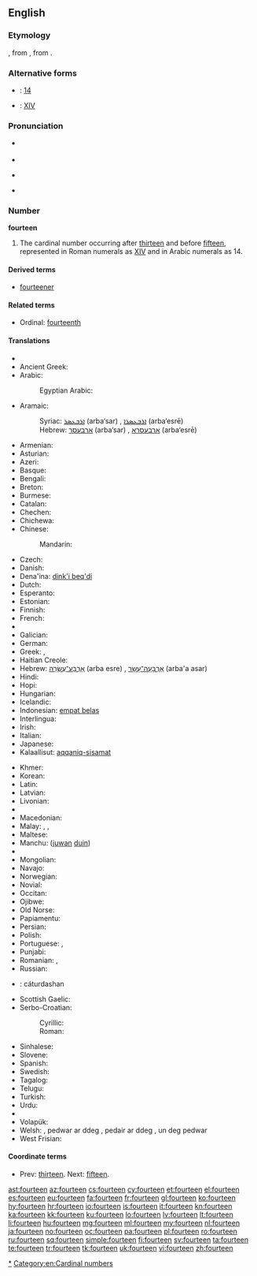 ==English==
{{wikipedia}}

===Etymology===
{{etyl|enm}}, from {{etyl|ang}} {{term|fīftīene|lang=ang}}, from {{proto|Germanic|fimftehun|lang=en}}.

===Alternative forms===
* {{w|Arabic numerals}}: [[14]]
* {{w|Roman numerals}}: [[XIV]]

===Pronunciation===
* {{qualifier|next word stressed near the first syllable}}
*: {{a|UK}} {{IPA|/ˈfɔː.tiːn/}}
*: {{a|US}} {{IPA|/ˈfɔɹ.tin/}}
* {{audio|en-us-fourteen.ogg|Audio (US)}}
* {{qualifier|next word stressed after the first syllable}}
*: {{a|UK}} {{IPA|/ˌfɔːˈtiːn/}}
*: {{a|US}} {{IPA|/ˌfɔɹˈtin/}}
* {{rhymes|iːn}}

===Number===
'''fourteen'''

# The cardinal number occurring after [[thirteen]] and before [[fifteen]], represented in Roman numerals as [[XIV]] and in Arabic numerals as 14.

====Derived terms====
* [[fourteener]]

====Related terms====
* Ordinal: [[fourteenth]]

====Translations====
{{trans-top|cardinal number}}
* {{trreq|sq}}
* Ancient Greek: {{t-|grc|δεκατέσσαρες|tr=dekatéssares}}
* Arabic: {{t|ar|اربعة عشر|tr=’arbáʕat ʕášar}}
*: Egyptian Arabic: {{tø|arz|اربعتاشر|alt=أربعتاشر|tr='arbaʕtaashar|sc=Arab|xs=Egyptian Arabic}}
* Aramaic:
*: Syriac: [[ܐܪܒܥܣܪ]] (arba‘sar) {{m}}, [[ܐܪܒܥܣܪܐ]] (arba‘esrē) {{f}}
*: Hebrew: [[ארבעסר]] (arba‘sar) {{m}}, [[ארבעסרא]] (arba‘esrē) {{f}}
* Armenian: {{t+|hy|տասնչորս|tr=tasnčors}}
* Asturian: {{t|ast|catorce}}
* Azeri: {{t|az|on dörd}}
* Basque: {{t|eu|hamalau}}
* Bengali: {{t|bn|চোদ্দ|tr=coddô}}
* Breton: {{t|br|pevarzek}}
* Burmese: {{t|my|ဆယ့်လေး|tr=hsè.le:|sc=Mymr}}
* Catalan: {{t|ca|catorze}}
* Chechen: {{tø|ce|дейтта|tr=deytta}}
* Chichewa: {{tø|ny|khumi n'zinayi}}
* Chinese:
*: Mandarin: {{t|cmn|十四|tr=shísì}}
* Czech: {{t-|cs|čtrnáct}}
* Danish: {{t+|da|fjorten}}
* Dena'ina: [[dink'i beq'di]]
* Dutch: {{t+|nl|veertien|f}}
* Esperanto: {{t-|eo|dek kvar|xs=Esperanto}}
* Estonian: {{t-|et|neliteist}}
* Finnish: {{t+|fi|neljätoista}}
* French: {{t+|fr|quatorze|m}}
* {{trreq|fur}}
* Galician: {{t+|gl|catorce|xs=Galician}}
* German: {{t+|de|vierzehn}}
* Greek: {{t+|el|δεκατέσσερις|m|f|tr=dekatésseris}}, {{t+|el|δεκατέσσερα|n|tr=dekatéssera}}
* Haitian Creole: {{tø|ht|katòz|xs=Haitian Creole}}
* Hebrew: [[ארבע עשרה|אַרְבַּע־עֶשְׂרֵה]] (arba esre) {{f}} {{qualifier|used in counting}}, [[ארבעה עשר|אַרְבָּעָה־עָשָׂר]] (arba'a asar) {{m}}
* Hindi: {{t+|hi|चौदह|tr=chaudah|xs=Hindi}}
* Hopi: {{tø|hop|pakwt niikyang naalöqmuy siikya’ta}}
* Hungarian: {{t+|hu|tizennégy}}
* Icelandic: {{t+|is|fjórtán}}
* Indonesian: [[empat belas]]
* Interlingua: {{t|ia|dece-quatro}}
* Irish: {{t|ga|ceathair déag}}
* Italian: {{t+|it|quattordici}}
* Japanese: {{t|ja|十四|tr=jū-yon}}
* Kalaallisut: [[aqqaniq-sisamat]]
{{trans-mid}}
* Khmer: {{t|km|ដប់បួន|tr=dop buon}}
* Korean: {{t|ko|열넷|tr=yeolnet}}
* Latin: {{t+|la|quattuordecim}}
* Latvian: {{t|lv|četrpadsmit}}
* Livonian: {{t|liv|nēļatuoistõn}}
* {{trreq|lb}}
* Macedonian: {{t|mk|четиринаесет|tr=četirináeset}}
* Malay: {{t|ms|empat belas}}, {{t|ms|sepuluh empat}}, {{t|ms|satu puluh empat}}
* Maltese: {{t|mt|erbatax}}
* Manchu: ([[juwan]] [[duin]])
* {{trreq|gv}}
* Mongolian: {{t|mn| арван дөрөв‎|sc=Cyrl}}
* Navajo: {{t|nv|dį́į́ʼtsʼáadah}}
* Norwegian: {{t+|no|fjorten}}
* Novial: {{t|nov|dek-quar}}
* Occitan: {{t|oc|catòrze}}
* Ojibwe: {{tø|oj|ashi-niiwin}}
* Old Norse: {{t|non|fjórtán}}
* Papiamentu: {{tø|pap|djeskuater}}
* Persian: {{t|fa|چهارده|tr=čahârdah|xs=Persian}}
* Polish: {{t+|pl|czternaście}}
* Portuguese: {{t+|pt|catorze}}, {{t+|pt|quatorze}}
* Punjabi: {{t+|pa|ਚੌਦਾਂ|sc=Guru|xs=Punjabi}}
* Romanian: {{t|ro|paisprezece}}, {{t|ro|paișpe}} {{qualifier|informal}}
* Russian: {{t+|ru|четырнадцать|tr=četýrnadtsat’}}
* {{trreq|sa}}: cáturdashan
* Scottish Gaelic: {{t-|gd|ceithir|xs=Scottish Gaelic}} {{t-|gd|deug|xs=Scottish Gaelic}}
* Serbo-Croatian:
*: Cyrillic: {{t|sh|четрнаест}}
*: Roman: {{t|sh|četrnaest}}
* Sinhalese: {{t|si|දහහතර|tr=dhahahathara}}
* Slovene: {{t|sl|štirinajst}}
* Spanish: {{t+|es|catorce}}
* Swedish: {{t+|sv|fjorton}}
* Tagalog: {{t|tl|labing-apat}}
* Telugu: {{t|te|పద్నాలుగు}}
* Turkish: {{t+|tr|on dört}}
* Urdu: {{t-|ur|چودہ|tr=chaudah|xs=Urdu}}
* {{trreq|vi}}
* Volapük: {{t|vo|degfol}}
* Welsh: {{t-|cy|deusaith|m|f|xs=Welsh}}, pedwar ar ddeg {{m}} {{qualifier|vigesimal}}, pedair ar ddeg {{f}} {{qualifier|vigesimal}}, un deg pedwar {{qualifier|decimal}}
* West Frisian: {{t|fy|fjirtjin}}
{{trans-bottom}}

====Coordinate terms====
* Prev: [[thirteen]]. Next: [[fifteen]].

[[Category:en:Fourteen|*]]
[[Category:en:Cardinal numbers]]

[[ast:fourteen]]
[[az:fourteen]]
[[cs:fourteen]]
[[cy:fourteen]]
[[et:fourteen]]
[[el:fourteen]]
[[es:fourteen]]
[[eu:fourteen]]
[[fa:fourteen]]
[[fr:fourteen]]
[[gl:fourteen]]
[[ko:fourteen]]
[[hy:fourteen]]
[[hr:fourteen]]
[[io:fourteen]]
[[is:fourteen]]
[[it:fourteen]]
[[kn:fourteen]]
[[ka:fourteen]]
[[kk:fourteen]]
[[ku:fourteen]]
[[lo:fourteen]]
[[lv:fourteen]]
[[lt:fourteen]]
[[li:fourteen]]
[[hu:fourteen]]
[[mg:fourteen]]
[[ml:fourteen]]
[[my:fourteen]]
[[nl:fourteen]]
[[ja:fourteen]]
[[no:fourteen]]
[[oc:fourteen]]
[[pa:fourteen]]
[[pl:fourteen]]
[[ro:fourteen]]
[[ru:fourteen]]
[[sq:fourteen]]
[[simple:fourteen]]
[[fi:fourteen]]
[[sv:fourteen]]
[[ta:fourteen]]
[[te:fourteen]]
[[tr:fourteen]]
[[tk:fourteen]]
[[uk:fourteen]]
[[vi:fourteen]]
[[zh:fourteen]]